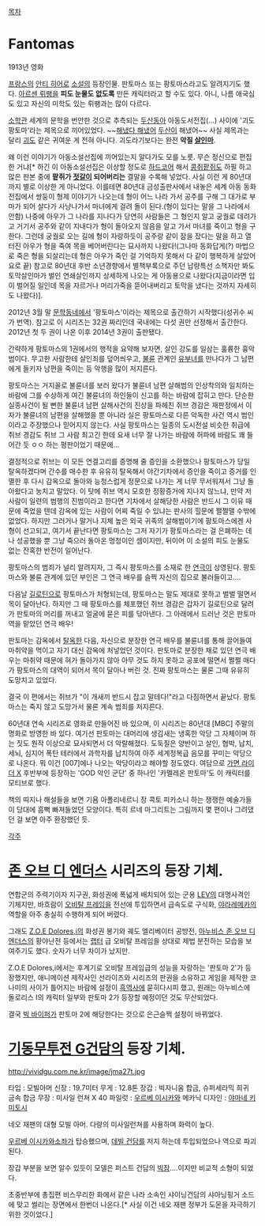 [[목차]]

= Fantomas =
{{{#!html
<object style="height: 390px; width: 640px"><param name="movie" value="http://www.youtube.com/v/gTWccq8xn_w?version=3&feature=player_detailpage"><param name="allowFullScreen" value="true"><param name="allowScriptAccess" value="always"><embed src="http://www.youtube.com/v/gTWccq8xn_w?version=3&feature=player_detailpage" type="application/x-shockwave-flash" allowfullscreen="true" allowScriptAccess="always" width="640" height="360"></object>
}}}
1913년 영화

[[프랑스]]의 [[안티 히어로]] [[소설]]의 등장인물. 판토마스 또는 팡토마스라고도 알려지기도 했다. [[아르센 뤼팽]]을 '''피도 눈물도 없도록''' 만든 캐릭터라고 할 수도 있다. 아니, 나름 애국심도 있고 자신의 미학도 있는 뤼팽과는 많이 다르다.

[[소학관]] 세계의 문학을 번안한 것으로 추측되는 [[두산]]동아 아동도서전집(…) 사이에 '괴도 팡토마'라는 제목으로 끼어있었다. ~~[[해냈다 해냈어]] [[두산]]이 해냈어~~ 사실 제목과는 달리 [[괴도]] 같은 귀여운 게 전혀 아니다. 괴도라기보다는 완전 '''악질 [[살인마]]'''.

왜 이런 이야기가 아동소설선집에 끼어있는지 알다가도 모를 노릇. 무슨 정신으로 편집한 거냐[* 하긴 이 아동소설선집은 이상할 정도로 [[하드코어]] 해서 [[콩쥐팥쥐]]도 하필 하고 많은 판본 중에 '''팥쥐가 [[젓갈]]이 되어버리는''' 결말을 수록해 넣었다. 사실 이런 게 80년대까지 별로 이상한 게 아니었다. 이를테면 80년대 금성출판사에서 내놓은 세계 아동 동화 전집에서 쌍둥이 형제 이야기가 나오는데 형이 어느 나라 가서 공주를 구해 그 대가로 부마가 되어 살다가 사냥나가서 마녀에게 걸려 돌이 된다.(형이 있다는 말을 그 나라에서 안함) 나중에 아우가 그 나라를 지나다가 당연히 사람들은 그 형인지 알고 궁궐로 데려가고 거기서 공주와 같이 지내다가 형이 돌아오지 않음을 알고 가서 마녀를 죽이고 형을 구한다. 그런데 궁궐로 오는 길에 형이 자랑하듯이 공주랑 같이 잠을 잤다는 말을 하고 열터진 아우가 형을 죽여 목을 베어버린다는 묘사까지 나왔다!(그나마 동화답게(?) 마법으로 죽은 형을 되살리는데 형은 아우가 죽인 걸 기억하지 못해서 다 같이 행복하게 살았어요로 끝) 참고로 80년대 후반 소년경향에서 별책부록으로 주던 납량특선 소책자만 봐도 토막살인마가 벌인 연쇄살인까지 상세하게 나오는 게 아동용으로 나왔다(지금이라면 입이 벌어질 일인데 목을 자르거나 머리가죽을 뜯어내버리고 토막을 냈다는 것까지 자세히도 나왔다)].

2012년 3월 말 [[문학동네]]에서 '팡토마스'이라는 제목으로 출간하기 시작했다(성귀수 씨가 번역). 참고로 이 시리즈는 32권 짜리인데 국내에는 다섯 권만 선정해서 출간한다. 2012년 첫 두 권이 나온 이후 2014년 3권이 출판됐다.

간략하게 팡토마스의 1권에서의 행적을 요약해 보자면, 살인 강도를 일삼는 훌륭한 흉악범이다. 무고한 사람한테 살인죄를 덮어씌우고, [[불륜]] 관계인 [[유부녀]]를 만나다가 그 남편에게 들키자 남편을 죽이는 등 악행을 많이 저지른다.

팡토마스는 거지꼴로 불륜녀를 보러 왔다가 불륜녀 남편 살해범의 인상착의와 일치하는 바람에 그를 수상하게 여긴 불륜녀의 하인들이 신고를 하는 바람에 잡히고 만다. 단순한 실종사건이 될 뻔한 불륜녀 남편 살해사건의 진상을 파헤친 쥐브 경감은 재판정에서 이 자가 불륜녀의 남편을 살해했을 뿐 아니라 실은 팡토마스로 다른 악독한 사건 역시 범인이라고 주장했으나 믿어지지 않는다. 사실 팡토마스는 일종의 도시전설 비슷한 취급에 쥐브 경감도 쥐브 그 사람 최고긴 한데 요새 너무 잘 나가는 바람에 허파에 바람도 꽤 들어간 듯 ㅇㅇ 하는 평판이었기 때문에... 

결정적으로 쥐브는 이 모든 연결고리를 증명해 줄 증인을 소환했으나 팡토마스가 당일 탈옥하겠다며 간수를 매수한 후 유유히 탈옥해서 야간기차에서 증인을 죽이고 증거를 인멸한 후 다시 감옥으로 돌아와 능청스럽게 정문으로 나가는 게 너무 무서워져서 그냥 돌아왔다고 눙치고 말았다. 이 탓에 쥐브 역시 모호한 정황증거에 지나지 않느냐, 만약 저 사람이 일련의 범행의 진범이라고 한다면 기차에서 살해당한 사람은 반드시 그 이유 때문에 죽었을 텐데 감옥에 있는 사람이 어찌 죽일 수 있냐는 판사의 힐문에 쩔쩔맬 수밖에 없었다. 하지만 그러거나 말거나 지체 높은 외국 귀족의 살해범이기에 팡토마스에겐 사형이 선고되고, 여기서 끝난다면 팡토마스는 그저 자기가 팡토마스라는 걸 은폐하는 데나 성공했을 뿐 그냥 죽으러 돌아온 멍청이인 셈이지만, 뒤이어 이 소설의 피도 눈물도 없는 잔혹한 반전이 일어난다.

팡토마스의 범죄가 널리 알려지자, 그 즉시 팡토마스를 소재로 한 [[연극]]이 상영된다. 팡토마스와 불륜 관계에 있던 부인은 그 연극 배우를 슬쩍 자신의 집으로 불러들이고….

다음날 [[길로틴]]으로 팡토마스가 처형되는데, 팡토마스는 말도 제대로 못하고 벌벌 떨면서 목이 달아난다. 하지만 그 때 팡토마스를 체포했던 쥐브 경감은 갑자기 길로틴으로 달려가 판토마의 머리를 꺼내고 얼굴에 묻은 피를 닦아낸다. 그 아래에서 드러난 것은 판토마 역을 맡았던 연극 배우!

판토마는 감옥에서 [[탈옥]]한 다음, 자신으로 분장한 연극 배우를 불륜녀를 통해 끌어들여 마취약을 먹이고 자기 대신 감옥에 처넣었던 것이다. 판토마로 분장한 채로 있던 연극 배우는 마취약 때문에 혀가 돌아가지 않아 아무 것도 하지 못하고 공포에 떨면서 쩔쩔 매다가 팡토마스의 대역이 되어서 목이 달아나 버린 것. 진짜 팡토마스는 물론 그때 유유히 도망치고 있었다.

결국 이 편에서는 쥐브가 "이 개새끼 반드시 잡고 말테다!"라고 다짐하면서 끝났다. 팡토마스는 죽지 않고 도망가서 물론 계속 범죄를 저지른다.

60년대 연속 시리즈로 영화로 만들어진 바 있으며, 이 시리즈는 80년대 [MBC] 주말의 명화로 방영한 바 있다. 여기선 판토마는 대머리에 생김새는 냉혹한 악당 그 자체이며 하는 짓도 원작 이상으로 묘사되면서 더 악랄해졌다. 도둑질은 양반이고 살인, 협박, 납치, 세뇌, 심지어 폭탄 테러에서 과학자를 납치하여 아주 세계정복급 음모를 꾸미는 악당으로 나온다. 뭐 이건 [007]에나 나오는 악당이라고 해야할 정도였다. 여담으로 [[가면 라이더 X]] 후반부에 등장하는 'GOD 악인 군단' 중 하나인 '카멜레온 판토마'도 이 캐릭터를 모티브로 했다.

책의 띠지나 해설들을 보면 기욤 아폴리네르니 장 콕토 피카소니 하는 쟁쟁한 예술가들이 당대에 흠뻑 빠져들었던 모양이다. 특히 르네 마그리트는 그림까지 몇 편이나 그려댔던 걸 보면 아주 환장했던 듯.

[[각주]]

= [[존 오브 디 엔더스]] 시리즈의 등장 기체. =
연합군의 주력기이자 지구권, 화성권에 폭넓게 배치되어 있는 군용 [[LEV]]의 대명사격인 기체지만, 바흐람이 [[오비탈 프레임]]을 전선에 투입하면서 급속도로 구식화, [[야라레메카]]의 역할을 아주 충실히 수행하게 되어 버렸다.

그래도 [[Z.O.E Dolores,i]]의 화성권 봉기와 궤도 엘리베이터 공방전, [[아누비스 존 오브 디 엔더스]]의 황야난전 등에서는 [[랩터]] 급 오비탈 프레임을 상대로 제법 분전하는 모습을 보여주기도 했다. 숫자가 너무 차이가 났지만.

Z.O.E Dolores,i에서는 후계기로 오비탈 프레임급의 성능을 자랑하는 '판토마 2'가 등장했지만, 애니메이션 제작사인 선라이즈와 시리즈의 판권을 소유하고 게임을 제작한 코나미의 사이가 틀어지는 바람에 설정이 [[흑역사]]에 묻히다시피 했고, 원래는 아누비스에 돌로리스 I의 캐릭터 일부와 판토마 2가 등장할 예정이던 것도 무산되었다.

결국 [[빅 바이퍼]]가 판토마 2에 해당한다는 것으로 은근슬쩍 설정이 바뀌었다.

= [[기동무투전 G건담]]의 등장 기체. =

http://vividgu.com.ne.kr/image/jma27t.jpg 

타입 : 모빌아머
신장 : 19.7미터
무게 : 12.8톤
장갑 : 빅자니움 합금, 슈퍼세라믹 희귀 금속 합금
무장 : 미사일 런쳐 X 40
파일럿 : [[우르베 이시카와]]
메카닉 디자인 : [[야마네 키미토시]]

네오 재팬의 대형 모빌 아머. 다량의 미사일런쳐를 사용하며 화력이 높다.

[[우르베 이시카와]]소좌가 탑승했으며, [[데빌 건담]]를 저지 하는데 투입되었으나 역으로 파괴된다.

장갑 부분을 보면 알수 있듯이 모델은 퍼스트 건담의 [[빅잠]]....이지만 비교적 소형이 되었다.

초중반부에 총집편 비스무리한 화에서 같은 나라 소속인 샤이닝건담의 샤아닝핑거 소드에 맞고 썰리는 장면에서 한번더 나온다.[* 사실 이건 네오 재팬 정부가 도몬을 자극하기 위한 것이었다.]
